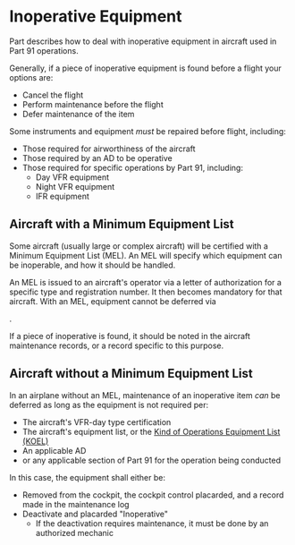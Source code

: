

# Inoperative Equipment

Part <Reg part="91.213" /> describes how to deal with inoperative equipment in
aircraft used in Part 91 operations.

Generally, if a piece of inoperative equipment is found before a flight your
options are:

- Cancel the flight
- Perform maintenance before the flight
- Defer maintenance of the item

Some instruments and equipment _must_ be repaired before flight, including:

- Those required for airworthiness of the aircraft
- Those required by an AD to be operative
- Those required for specific operations by Part 91, including:
  - Day VFR equipment <Reg part="91.205(b)" />
  - Night VFR equipment <Reg part="91.205(c)" />
  - IFR equipment <Reg part="91.205(d)" />

## Aircraft with a Minimum Equipment List

Some aircraft (usually large or complex aircraft) will be certified with a
Minimum Equipment List (MEL). An MEL will specify which equipment can be
inoperable, and how it should be handled.

An MEL is issued to an aircraft's operator via a letter of authorization for a
specific type and registration number. It then becomes mandatory for that
aircraft. With an MEL, equipment cannot be deferred via

<Reg part="91.213(d)" />.

If a piece of inoperative is found, it should be noted in the aircraft
maintenance records, or a record specific to this purpose.

<Reg part="91.213(a)" />

## Aircraft without a Minimum Equipment List

In an airplane without an MEL, maintenance of an inoperative item _can_ be
deferred as long as the equipment is not required per:

- The aircraft's VFR-day type certification
- The aircraft's equipment list, or the
  [Kind of Operations Equipment List (KOEL)](/topics/regulations/airworthiness/koels)
- An applicable AD
- <Reg part="91.205" /> or any applicable section of Part 91 for the operation being
  conducted

In this case, the equipment shall either be:

- Removed from the cockpit, the cockpit control placarded, and a record made in
  the maintenance log
- Deactivate and placarded "Inoperative"
  - If the deactivation requires maintenance, it must be done by an authorized
    mechanic

<Reg part="91.213(d)" />
